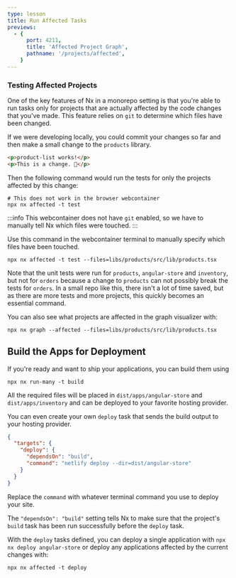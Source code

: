```yaml
---
type: lesson
title: Run Affected Tasks
previews:
  - {
      port: 4211,
      title: 'Affected Project Graph',
      pathname: '/projects/affected',
    }
---
```


### Testing Affected Projects


<VideoLink link="https://youtu.be/ZzTP4bVJEnI?t=551"></VideoLink>

One of the key features of Nx in a monorepo setting is that you're able to run tasks only for projects that are actually affected by the code changes that you've made. This feature relies on `git` to determine which files have been changed.

If we were developing locally, you could commit your changes so far and then make a small change to the `products` library.

```html {% fileName="libs/products/src/lib/product-list/product-list.component.html" %}
<p>product-list works!</p>
<p>This is a change. 👋</p>
```

Then the following command would run the tests for only the projects affected by this change:

```shell
# This does not work in the browser webcontainer
npx nx affected -t test
```

:::info
This webcontainer does not have `git` enabled, so we have to manually tell Nx which files were touched.
:::

Use this command in the webcontainer terminal to manually specify which files have been touched.

```shell
npx nx affected -t test --files=libs/products/src/lib/products.tsx
```

Note that the unit tests were run for `products`, `angular-store` and `inventory`, but not for `orders` because a change to `products` can not possibly break the tests for `orders`. In a small repo like this, there isn't a lot of time saved, but as there are more tests and more projects, this quickly becomes an essential command.

You can also see what projects are affected in the graph visualizer with:

```shell
npx nx graph --affected --files=libs/products/src/lib/products.tsx
```

## Build the Apps for Deployment

<VideoLink link="https://youtu.be/ZzTP4bVJEnI?t=608"></VideoLink>

If you're ready and want to ship your applications, you can build them using

```shell
npx nx run-many -t build
```

All the required files will be placed in `dist/apps/angular-store` and `dist/apps/inventory` and can be deployed to your favorite hosting provider.

You can even create your own `deploy` task that sends the build output to your hosting provider.

```json {% fileName="apps/angular-store/project.json" %}
{
  "targets": {
    "deploy": {
      "dependsOn": "build",
      "command": "netlify deploy --dir=dist/angular-store"
    }
  }
}
```

Replace the `command` with whatever terminal command you use to deploy your site.

The `"dependsOn": "build"` setting tells Nx to make sure that the project's `build` task has been run successfully before the `deploy` task.

With the `deploy` tasks defined, you can deploy a single application with `npx nx deploy angular-store` or deploy any applications affected by the current changes with:

```shell
npx nx affected -t deploy
```
